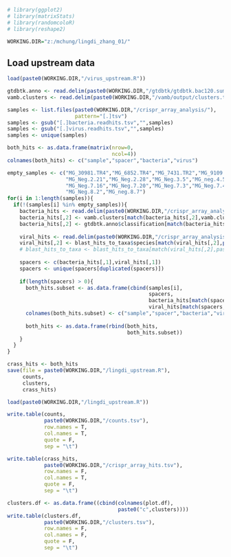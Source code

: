 
```r
# library(ggplot2)
# library(matrixStats)
# library(randomcoloR)
# library(reshape2)

WORKING.DIR="z:/mchung/lingdi_zhang_01/"
```

## Load upstream data
```r
load(paste0(WORKING.DIR,"/virus_upstream.R"))
```
```r
gtdbtk.anno <- read.delim(paste0(WORKING.DIR,"/gtdbtk/gtdbtk.bac120.summary.tsv"))
vamb.clusters <- read.delim(paste0(WORKING.DIR,"/vamb/output/clusters.tsv"),header=F)
```

```r
samples <- list.files(paste0(WORKING.DIR,"/crispr_array_analysis/"),
                      pattern="[.]tsv")
samples <- gsub("[.]bacteria.readhits.tsv","",samples)
samples <- gsub("[.]virus.readhits.tsv","",samples)
samples <- unique(samples)

both_hits <- as.data.frame(matrix(nrow=0,
                                  ncol=4))
colnames(both_hits) <- c("sample","spacer","bacteria","virus")

empty_samples <- c("MG_30981.TR4","MG_6852.TR4","MG_7431.TR2","MG_9109.TR2","MG_9361.TR1",
                   "MG_Neg.2.21","MG_Neg.2.28","MG_Neg.3.5","MG_neg.4.5","MG_Neg.7.10",
                   "MG_Neg.7.16","MG_Neg.7.20","MG_Neg.7.3","MG_Neg.7.4","MG_neg.8.2",
                   "MG_Neg.8.2","MG_neg.8.7")
for(i in 1:length(samples)){
  if(!(samples[i] %in% empty_samples)){
    bacteria_hits <- read.delim(paste0(WORKING.DIR,"/crispr_array_analysis/",samples[i],".bacteria.readhits.tsv"),header=F)
    bacteria_hits[,2] <- vamb.clusters[match(bacteria_hits[,2],vamb.clusters[,2]),1]
    bacteria_hits[,2] <- gtdbtk.anno$classification[match(bacteria_hits[,2],gtdbtk.anno$user_genome)]
    
    viral_hits <- read.delim(paste0(WORKING.DIR,"/crispr_array_analysis/",samples[i],".virus.readhits.tsv"),header=F)
    viral_hits[,2] <- blast_hits_to_taxa$species[match(viral_hits[,2],paste0(blast_hits_to_taxa[,1],"|",blast_hits_to_taxa[,2]))]
    # blast_hits_to_taxa <- blast_hits_to_taxa[match(viral_hits[,2],paste0(blast_hits_to_taxa[,1],"|",blast_hits_to_taxa[,2])),]
    
    spacers <- c(bacteria_hits[,1],viral_hits[,1])
    spacers <- unique(spacers[duplicated(spacers)])
    
    if(length(spacers) > 0){
      both_hits.subset <- as.data.frame(cbind(samples[i],
                                              spacers,
                                              bacteria_hits[match(spacers,bacteria_hits[,1]),2],
                                              viral_hits[match(spacers,viral_hits[,1]),2]))
      colnames(both_hits.subset) <- c("sample","spacer","bacteria","virus")
      
      both_hits <- as.data.frame(rbind(both_hits,
                                       both_hits.subset))
    }
  }
}
```

```r

crass_hits <- both_hits
save(file = paste0(WORKING.DIR,"/lingdi_upstream.R"),
     counts,
     clusters,
     crass_hits)

load(paste0(WORKING.DIR,"/lingdi_upstream.R"))

write.table(counts,
            paste0(WORKING.DIR,"/counts.tsv"),
            row.names = T,
            col.names = T,
            quote = F,
            sep = "\t")

write.table(crass_hits,
            paste0(WORKING.DIR,"/crispr_array_hits.tsv"),
            row.names = F,
            col.names = T,
            quote = F,
            sep = "\t")

clusters.df <- as.data.frame((cbind(colnames(plot.df),
                                    paste0("c",clusters))))
write.table(clusters.df,
            paste0(WORKING.DIR,"/clusters.tsv"),
            row.names = F,
            col.names = F,
            quote = F,
            sep = "\t")
```